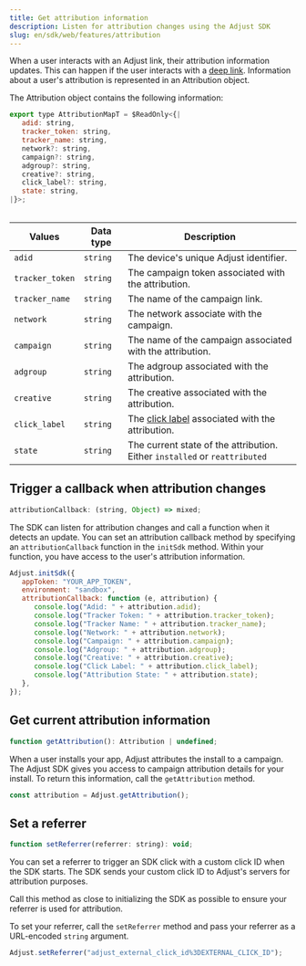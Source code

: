 ```yaml
---
title: Get attribution information
description: Listen for attribution changes using the Adjust SDK
slug: en/sdk/web/features/attribution
---
```


When a user interacts with an Adjust link, their attribution information updates. This can happen if the user interacts with a [deep link](https://help.adjust.com/en/article/deep-links). Information about a user's attribution is represented in an Attribution object.

The Attribution object contains the following information:

```js title="Interface declaration"
export type AttributionMapT = $ReadOnly<{|
   adid: string,
   tracker_token: string,
   tracker_name: string,
   network?: string,
   campaign?: string,
   adgroup?: string,
   creative?: string,
   click_label?: string,
   state: string,
|}>;
```

<Table>

| Values          | Data type | Description                                                                                         |
| --------------- | --------- | --------------------------------------------------------------------------------------------------- |
| `adid`          | `string`  | The device's unique Adjust identifier.                                                              |
| `tracker_token` | `string`  | The campaign token associated with the attribution.                                                 |
| `tracker_name`  | `string`  | The name of the campaign link.                                                                      |
| `network`       | `string`  | The network associate with the campaign.                                                            |
| `campaign`      | `string`  | The name of the campaign associated with the attribution.                                           |
| `adgroup`       | `string`  | The adgroup associated with the attribution.                                                        |
| `creative`      | `string`  | The creative associated with the attribution.                                                       |
| `click_label`   | `string`  | The [click label](https://help.adjust.com/en/article/user-rewards) associated with the attribution. |
| `state`         | `string`  | The current state of the attribution. Either `installed` or `reattributed`                          |

</Table>

## Trigger a callback when attribution changes

```js title="Property declaration"
attributionCallback: (string, Object) => mixed;
```

The SDK can listen for attribution changes and call a function when it detects an update. You can set an attribution callback method by specifying an `attributionCallback` function in the `initSdk` method. Within your function, you have access to the user's attribution information.

```js
Adjust.initSdk({
   appToken: "YOUR_APP_TOKEN",
   environment: "sandbox",
   attributionCallback: function (e, attribution) {
      console.log("Adid: " + attribution.adid);
      console.log("Tracker Token: " + attribution.tracker_token);
      console.log("Tracker Name: " + attribution.tracker_name);
      console.log("Network: " + attribution.network);
      console.log("Campaign: " + attribution.campaign);
      console.log("Adgroup: " + attribution.adgroup);
      console.log("Creative: " + attribution.creative);
      console.log("Click Label: " + attribution.click_label);
      console.log("Attribution State: " + attribution.state);
   },
});
```

## Get current attribution information

```js title="Method signature"
function getAttribution(): Attribution | undefined;
```

When a user installs your app, Adjust attributes the install to a campaign. The Adjust SDK gives you access to campaign attribution details for your install. To return this information, call the `getAttribution` method.

```js
const attribution = Adjust.getAttribution();
```

## Set a referrer

```js title="Method signature"
function setReferrer(referrer: string): void;
```

You can set a referrer to trigger an SDK click with a custom click ID when the SDK starts. The SDK sends your custom click ID to Adjust's servers for attribution purposes.

<Callout type="important">

Call this method as close to initializing the SDK as possible to ensure your referrer is used for attribution.

</Callout>

To set your referrer, call the `setReferrer` method and pass your referrer as a URL-encoded `string` argument.

```js '"adjust_external_click_id%3DEXTERNAL_CLICK_ID"'
Adjust.setReferrer("adjust_external_click_id%3DEXTERNAL_CLICK_ID");
```
